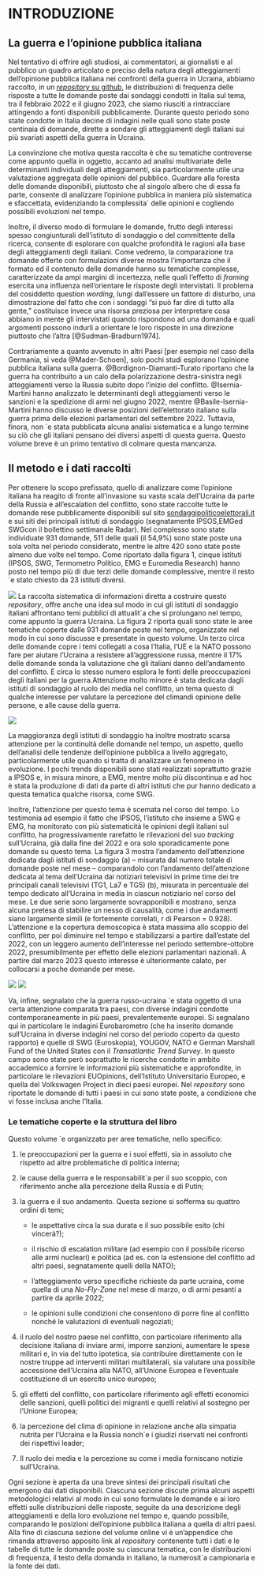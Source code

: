# INTRODUZIONE

## La guerra e l’opinione pubblica italiana

Nel tentativo di offrire agli studiosi, ai commentatori, ai giornalisti e al pubblico un quadro articolato e preciso della natura degli atteggiamenti dell’opinione pubblica italiana nei confronti della guerra in Ucraina, abbiamo raccolto, in un [*repository* su github](https://github.com/IserniaP/Ukraine-War), le distribuzioni di frequenza delle risposte a tutte le domande poste dai sondaggi condotti in Italia sul tema, tra il febbraio 2022 e il giugno 2023, che siamo riusciti a rintracciare attingendo a fonti disponibili pubblicamente. Durante questo periodo sono state condotte in Italia decine di indagini nelle quali sono state poste centinaia di domande, dirette a sondare
gli atteggiamenti degli italiani sui più svariati aspetti della guerra in Ucraina.

La convinzione che motiva questa raccolta è che su tematiche controverse come appunto quella in oggetto, accanto ad analisi multivariate delle determinanti individuali degli atteggiamenti, sia particolarmente utile una valutazione aggregata delle opinioni del pubblico. Guardare alla foresta delle domande disponibili, piuttosto che al singolo albero che di essa fa parte, consente di analizzare l’opinione pubblica in maniera più sistematica e sfaccettata, evidenziando la complessita` delle opinioni e cogliendo possibili evoluzioni nel tempo.

Inoltre, il diverso modo di formulare le domande, frutto degli interessi spesso congiunturali dell’istituto di sondaggio o del committente della ricerca, consente di esplorare con qualche profondità le ragioni alla base degli atteggiamenti degli italiani. Come vedremo, la comparazione tra domande offerte con formulazioni diverse mostra l’importanza che il formato ed il contenuto delle domande hanno su tematiche complesse, caratterizzate da ampi margini di incertezza, nelle quali l’effetto di *framing* esercita una influenza nell’orientare le risposte degli intervistati. Il problema del cosiddetto question *wording*, lungi dall’essere un fattore di disturbo, una dimostrazione del fatto che con i sondaggi “si può far dire di tutto alla gente,” costituisce invece una risorsa preziosa per interpretare cosa abbiano in mente gli intervistati quando rispondono ad una domanda e quali argomenti possono indurli a orientare le loro risposte in una direzione piuttosto che l’altra [@Sudman-Bradburn1974].

Contrariamente a quanto avvenuto in altri Paesi [per esempio nel caso della Germania,
si veda @Mader-Schoen], solo pochi studi esplorano l’opinione pubblica italiana
sulla guerra. @Bordignon-Diamanti-Turato riportano che la guerra ha contribuito a un calo
della polarizzazione destra-sinistra negli atteggiamenti verso la Russia subito dopo
l’inizio del conflitto. @Isernia-Martini hanno analizzato le determinanti degli
atteggiamenti verso le sanzioni e la spedizione di armi nel giugno 2022, mentre @Basile-Isernia-Martini hanno discusso le diverse posizioni dell’elettorato italiano sulla
guerra prima delle elezioni parlamentari del settembre 2022. Tuttavia, finora, non `e
stata pubblicata alcuna analisi sistematica e a lungo termine su ciò che gli italiani pensano dei diversi aspetti di questa guerra. Questo volume breve è un primo tentativo di
colmare questa mancanza.

## Il metodo e i dati raccolti

Per ottenere lo scopo prefissato, quello di analizzare come l’opinione italiana ha reagito
di fronte all’invasione su vasta scala dell’Ucraina da parte della Russia e all’escalation
del conflitto, sono state raccolte tutte le domande rese pubblicamente disponibili sul sito
[sondaggipoliticoelettorali.it](http://www.sondaggipoliticoelettorali.it/) e sui
siti dei principali istituti di sondaggio (segnatamente IPSOS,EMGed SWGcon il bollettino
settimanale Radar). Nel complesso sono state individuate 931 domande, 511 delle
quali (il 54,9%) sono state poste una sola volta nel periodo considerato, mentre le altre
420 sono state poste almeno due volte nel tempo. Come riportato dalla figura 1, cinque
istituti (IPSOS, SWG, Termometro Politico, EMG e Euromedia Research) hanno posto
nel tempo più di due terzi delle domande complessive, mentre il resto `e stato chiesto
da 23 istituti diversi.

![](Images/Figura1.png)
La raccolta sistematica di informazioni diretta a costruire questo *repository*, offre anche una idea sul modo in cui gli istituti di sondaggio italiani
affrontano temi pubblici di attualit`a che si prolungano nel tempo, come appunto la guerra Ucraina. La figura 2 riporta quali sono state le aree tematiche coperte dalle 931 domande poste nel tempo, organizzate nel modo in cui sono discusse e presentate in questo volume. Un terzo circa delle domande copre i temi collegati a cosa l’Italia, l’UE e la NATO possono fare per aiutare l’Ucraina a resistere all’aggressione russa, mentre il 17% delle domande sonda la valutazione che gli italiani danno dell’andamento del conflitto. E circa lo stesso numero esplora le fonti delle preoccupazioni degli italiani per la guerra.Attenzione molto minore è stata dedicata dagli istituti di sondaggio al ruolo dei media nel conflitto, un tema questo di qualche interesse per valutare la percezione del climandi opinione delle persone, e alle cause della guerra.

![](Images/Figura2.png)

La maggioranza degli istituti di sondaggio ha inoltre mostrato scarsa attenzione per la continuità delle domande nel tempo, un aspetto, quello dell’analisi delle tendenze dell’opinione pubblica a livello aggregato, particolarmente utile quando si tratta di analizzare un fenomeno in evoluzione. I pochi trends disponibili sono stati realizzati soprattutto grazie a IPSOS e, in misura minore, a EMG, mentre molto più discontinua e ad hoc è stata la produzione di dati da parte di altri istituti che pur hanno dedicato a questa tematica qualche risorsa, come SWG.

Inoltre, l’attenzione per questo tema è scemata nel corso del tempo. Lo testimonia ad esempio il fatto che IPSOS, l’istituto che insieme a SWG e EMG, ha monitorato con più sistematicità le opinioni degli italiani sul conflitto, ha progressivamente rarefatto le rilevazioni del suo *tracking* sull’Ucraina, già dalla fine del 2022 e ora solo sporadicamente pone domande su questo tema. La figura 3 mostra l’andamento dell’attenzione dedicata dagli istituti di sondaggio (a) – misurata dal numero totale di domande poste nel mese – comparandolo con l’andamento dell’attenzione dedicata al tema dell’Ucraina dai notiziari televisivi in prime time dei tre principali canali televisivi (TG1, La7 e TG5) (b), misurata in percentuale del tempo dedicato all’Ucraina in media in ciascun notiziario nel corso del mese. Le due serie sono largamente sovrapponibili e mostrano, senza alcuna pretesa di stabilire un nesso di causalità, come i due andamenti siano largamente simili (e fortemente correlati, r di Pearson = 0.928). L’attenzione e la copertura demoscopica è stata massima allo scoppio del conflitto, per poi diminuire nel tempo e stabilizzarsi a partire dall’estate del 2022, con un leggero aumento dell’interesse nel periodo settembre-ottobre 2022, presumibilmente per effetto delle elezioni parlamentari nazionali. A partire dal marzo 2023 questo interesse è ulteriormente calato, per collocarsi a poche domande per mese.

![](Images/Figura3.png)
![](Images/Figura4.png)

Va, infine, segnalato che la guerra russo-ucraina `e stata oggetto di una certa attenzione comparata tra paesi, con diverse indagini condotte contemporaneamente in più paesi, prevalentemente europei. Si segnalano qui in particolare le indagini Eurobarometro (che ha inserito domande sull’Ucraina in diverse indagini nel corso del periodo coperto da questo rapporto) e quelle di SWG (Euroskopia), YOUGOV, NATO e German Marshall Fund of the United States con il *Transatlantic Trend Survey*. In questo campo sono state però soprattutto le ricerche condotte in ambito accademico a fornire le informazioni più sistematiche e approfondite, in particolare le rilevazioni EUOpinions, dell’Istituto Universitario Europeo, e quella del Volkswagen Project in dieci paesi europei. Nel *repository* sono riportate le domande di tutti i paesi in cui sono state poste, a condizione che vi fosse inclusa anche l’Italia.

### Le tematiche coperte e la struttura del libro

Questo volume `e organizzato per aree tematiche, nello specifico:

1. le preoccupazioni per la guerra e i suoi effetti, sia in assoluto che rispetto ad altre
problematiche di politica interna;

2. le cause della guerra e le responsabilit`a per il suo scoppio, con riferimento anche
alla percezione della Russia e di Putin;

3. la guerra e il suo andamento. Questa sezione si sofferma su quattro ordini di temi;

    * le aspettative circa la sua durata e il suo possibile esito (chi vincerà?);
  
    * il rischio di escalation militare (ad esempio con il possibile ricorso alle armi
nucleari) e politica (ad es. con la estensione del conflitto ad altri paesi,
segnatamente quelli della NATO);

    * l’atteggiamento verso specifiche richieste da parte ucraina, come quella di
una *No-Fly-Zone* nel mese di marzo, o di armi pesanti a partire da aprile 2022;

    * le opinioni sulle condizioni che consentono di porre fine al conflitto nonché
le valutazioni di eventuali negoziati;

4. il ruolo del nostro paese nel conflitto, con particolare riferimento alla decisione
italiana di inviare armi, imporre sanzioni, aumentare le spese militari e, in via del
tutto ipotetica, sia contribuire direttamente con le nostre truppe ad interventi militari
multilaterali, sia valutare una possibile accessione dell’Ucraina alla NATO, all’Unione Europea e l’eventuale costituzione di un esercito unico europeo;

5. gli effetti del conflitto, con particolare riferimento agli effetti economici delle
sanzioni, quelli politici dei migranti e quelli relativi al sostegno per l’Unione
Europea;

6. la percezione del clima di opinione in relazione anche alla simpatia nutrita per
l’Ucraina e la Russia nonch´e i giudizi riservati nei confronti dei rispettivi leader;

7. Il ruolo dei media e la percezione su come i media forniscano notizie sull’Ucraina.

Ogni sezione è aperta da una breve sintesi dei principali risultati che emergono dai dati disponibili. Ciascuna sezione discute prima alcuni aspetti metodologici relativi al modo in cui sono formulate le domande e ai loro effetti sulle distribuzioni delle risposte, seguite da una descrizione degli atteggiamenti e della loro evoluzione nel tempo e, quando possibile, comparando le posizioni dell’opinione pubblica italiana a quella di altri paesi. Alla fine di ciascuna sezione del volume online vi è un’appendice che rimanda attraverso apposito link al *repository* contenente tutti i dati e le tabelle di tutte le domande poste su ciascuna tematica, con le distribuzioni di frequenza, il testo della domanda in italiano, la numerosit`a campionaria e la fonte dei dati.
